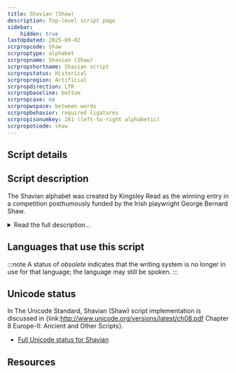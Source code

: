 ```yaml
---
title: Shavian (Shaw)
description: Top-level script page
sidebar:
    hidden: true
lastUpdated: 2025-09-02
scrpropcode: Shaw
scrproptype: alphabet
scrpropname: Shavian (Shaw)
scrpropshortname: Shavian script
scrpropstatus: Historical
scrpropregion: Artificial
scrpropdirection: LTR
scrpropbaseline: bottom
scrpropcase: no
scrpropwspace: between words
scrpropbehavior: required ligatures
scrpropisonumkey: 281 (left-to-right alphabetic)
scrpropotcode: shaw
---
```



## Script details

<ScriptDetails />

## Script description

The Shavian alphabet was created by Kingsley Read as the winning entry in a competition posthumously funded by the Irish playwright George Bernard Shaw.

<details>
<summary>Read the full description...</summary>Shaw had become increasingly frustrated by the inconsistent rules of English spelling and provided in his will for a £500 prize to be given to the creator of a new, phonetic alphabet for writing the English language. Read’s creation was judged to be the best of over 450 entries.

Shavian writing uses forty-eight alphabetic letters. There are three types of letters; tall, deep, and short. Tall letters have ascenders ascending above the x-height. With the exception of Yea and Hung (representing /j/ and /ŋ/ respectively), tall letters represent voiceless consonants. The equivalent voiced consonant is represented by rotating a tall letter 180° so that it now has a descender descending below the baseline. This is a deep letter. Examples of letters having this tall/deep relationship are those representing /f/ (tall) and /v/ (deep) or /t/ (tall) and /d/ (deep). Short letters sit on the baseline and reach to the x-height. These represent vowels, liquids and nasals.

<span style='color: red'>_Missing image: Shawglyphs.png_</span>

There is also a set of eight ligatures for representing certain vowel+/r/ combinations, for example the letter representing /ɑr/ is a ligature composed of the /ɑː/ and /r/ symbols. Ligatures are also used for /i.ə/ and /juː/.

<span style='color: red'>_Missing image: Shawligs.png_</span>

Because the alphabet phonetically represents spoken English, spelling is not standardized and there is scope for significant variation depending on the accent of the writer. To address this, two guidelines are recommended regarding spelling, though these occasionally conflict with one another and are not practised by everyone. Firstly, the only book ever widely published in Shavian, _Androcles and the Lion_, uses spelling based on British Received Pronunciation (RP) and the accompanying notes recommend this as standard. However, the same notes advise using the "fullest" possible form of pronunciation; for example, including the letter corresponding to _r_ even if the writer speaks a non-rhotic dialect (i.e. a dialect where the _r_ sound is not always pronounced) such as RP. In addition to these guidelines, the indefinite articles _a_ and _an_ are always written as though pronounced with a schwa (ə) vowel, and the following four words are each written with a single letter:

<span style='color: red'>_Missing image: Shawabbrevs.png_</span>
</details>

## Languages that use this script

:::note
A status of _obsolete_ indicates that the writing system is no longer in use for that language; the language may still be spoken.
:::

<WsList script='Shaw' wsMax='5' />

## Unicode status

In The Unicode Standard, Shavian (Shaw) script implementation is discussed in {link:http://www.unicode.org/versions/latest/ch08.pdf Chapter 8 Europe-II: Ancient and Other Scripts}.

- [Full Unicode status for Shavian](/scrlang/unicode/shaw-unicode.md)



## Resources

<ScriptResources detailSummary='seemore' />

